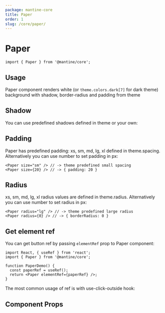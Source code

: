 ```yaml
---
package: mantine-core
title: Paper
order: 1
slug: /core/paper/
---
```



# Paper

<PageHeader
  source="mantine-core/src/Paper/Paper.tsx"
  docs="core/Paper.mdx"
  package="@mantine/core"
/>

```tsx
import { Paper } from '@mantine/core';
```

## Usage

Paper component renders white (or `theme.colors.dark[7]` for dark theme)
background with shadow, border-radius and padding from theme

<PaperConfigurator />

## Shadow

You can use predefined shadows defined in <GatsbyLink to="/pages/theming/">theme</GatsbyLink> or your own:

<PaperShadowDemo />

## Padding

Paper has predefined padding: xs, sm, md, lg, xl defined in <GatsbyLink to="/pages/theming/">theme.spacing</GatsbyLink>.
Alternatively you can use number to set padding in px:

```tsx
<Paper size="sm" /> // -> theme predefined small spacing
<Paper size={20} /> // -> { padding: 20 }
```

## Radius

xs, sm, md, lg, xl radius values are defined in <GatsbyLink to="/pages/theming/">theme.radius</GatsbyLink>.
Alternatively you can use number to set radius in px:

```tsx
<Paper radius="lg" /> // -> theme predefined large radius
<Paper radius={0} /> // -> { borderRadius: 0 }
```

## Get element ref

You can get button ref by passing `elementRef` prop to Paper component:

```tsx
import React, { useRef } from 'react';
import { Paper } from '@mantine/core';

function PaperDemo() {
  const paperRef = useRef();
  return <Paper elementRef={paperRef} />;
}
```

The most common usage of ref is with <GatsbyLink to="/hooks/use-click-outside">use-click-outside</GatsbyLink> hook:

<UseClickOutsideDemo />

## Component Props

<PropsTable component="Paper" />
